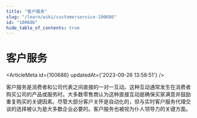 ```yaml
---
title: "客户服务"
slug: "/learn/wiki/customerservice-100686"
id: "100686"
hide_table_of_contents: true
---
```



# 客户服务

<ArticleMeta id={100686} updatedAt={'2023-09-26 13:58:51'} />
<div className='border-solid border-b border-t-0 my-4 border-[var(--ifm-color-gray-300)]' />

客户服务是消费者和公司代表之间直接的一对一互动。这种互动通常发生在消费者购买公司的产品或服务时。大多数零售商认为这种直接互动是确保买家满意并鼓励重复购买的关键因素。尽管大部分客户关怀是自动化的，但与实时客户服务代理交谈的选择被认为是大多数企业必要的。客户服务也被视为仆人领导力的关键方面。
